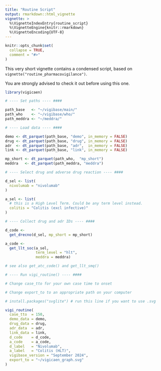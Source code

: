 ```yaml
---
title: "Routine Script"
output: rmarkdown::html_vignette
vignette: >
  %\VignetteIndexEntry{routine_script}
  %\VignetteEngine{knitr::rmarkdown}
  %\VignetteEncoding{UTF-8}
---
```


```r
knitr::opts_chunk$set(
  collapse = TRUE,
  comment = "#>"
)
```

This very short vignette contains a condensed script, based on
`vignette("routine_pharmacovigilance")`.

You are strongly advised to check it out before using this one.

```r

library(vigicaen)

# ---- Set paths ---- ####

path_base   <- "~/vigibase/main/"
path_who    <- "~/vigibase/who/"
path_meddra <- "~/meddra/"

# ---- Load data ---- ####

demo <- dt_parquet(path_base, "demo", in_memory = FALSE)
drug <- dt_parquet(path_base, "drug", in_memory = FALSE)
adr  <- dt_parquet(path_base, "adr",  in_memory = FALSE)
link <- dt_parquet(path_base, "link", in_memory = FALSE)

mp_short <- dt_parquet(path_who,  "mp_short")
meddra   <- dt_parquet(path_meddra, "meddra")

# ---- Select drug and adverse drug reaction ---- ####

d_sel <- list(
  nivolumab = "nivolumab"
)

a_sel <- list(
  # this is a High Level Term. Could be any term level instead.
  colitis = "Colitis (excl infective)"
)

# ---- Collect drug and adr IDs ---- ####

d_code <- 
  get_drecno(d_sel, mp_short = mp_short)

a_code <-
  get_llt_soc(a_sel, 
              term_level = "hlt",
              meddra = meddra)

# see also get_atc_code() and get_llt_smq()

# ---- Run vigi_routine() ---- ####

# Change case_tto for your own case time to onset

# Change export_to to an appropriate path on your computer

# install.packages("svglite") # run this line if you want to use .svg

vigi_routine(
  case_tto  = 150,
  demo_data = demo,
  drug_data = drug,
  adr_data  = adr,
  link_data = link,
  d_code    = d_code,
  a_code    = a_code,
  d_label   = "Nivolumab",
  a_label   = "Colitis (HLT)",
  vigibase_version = "September 2024",
  export_to = "~/vigicaen_graph.svg"
)
```
